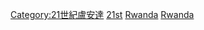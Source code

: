 {{Portal|盧安達}}

[[Category:21世紀盧安達|Category:21世紀盧安達]]
[[Category:依年份劃分的盧安達|21st]]
[[Category:依年份劃分的21世紀非洲|Rwanda]]
[[Category:依年份劃分的21世紀各國|Rwanda]]